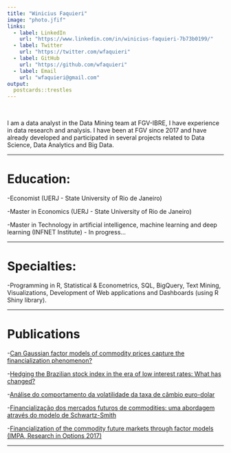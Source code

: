 ```yaml
---
title: "Winicius Faquieri"
image: "photo.jfif"
links:
  - label: LinkedIn
    url: "https://www.linkedin.com/in/winicius-faquieri-7b73b0199/"
  - label: Twitter
    url: "https://twitter.com/wfaquieri"
  - label: GitHub
    url: "https://github.com/wfaquieri"
  - label: Email
    url: "wfaquieri@gmail.com"
output:
  postcards::trestles
---
```


<br>
 
I am a data analyst in the Data Mining team at FGV-IBRE, I have experience in data research and analysis. I have been at FGV since 2017 and have already developed and participated in several projects related to Data Science, Data Analytics and Big Data.

---

# Education:

-Economist (UERJ - State University of Rio de Janeiro)

-Master in Economics (UERJ - State University of Rio de Janeiro)

-Master in Technology in artificial intelligence, machine learning and deep learning (INFNET Institute) - In progress...

---

# Specialties:

-Programming in R, Statistical & Econometrics, SQL, BigQuery, Text Mining, Visualizations, Development of Web applications and Dashboards (using R Shiny library).

---

# Publications

-[Can Gaussian factor models of commodity prices capture the financialization phenomenon?](https://www.sciencedirect.com/science/article/abs/pii/S1062940819300117)

-[Hedging the Brazilian stock index in the era of low interest rates: What has changed?](https://bibliotecadigital.fgv.br/ojs/index.php/rbfin/article/view/81625)

-[Análise do comportamento da volatilidade da taxa de câmbio euro-dolar](https://www.e-publicacoes.uerj.br/index.php/cadest/article/view/27738)

-[Financialização dos mercados futuros de commodities: uma abordagem através do modelo de Schwartz-Smith](https://www.bdtd.uerj.br:8443/handle/1/7653)

-[Financialization of the commodity future markets through factor models (IMPA, Research in Options 2017)](https://impa.br/wp-content/uploads/2017/11/RiO2017-CT_FAiube.pdf)

---
